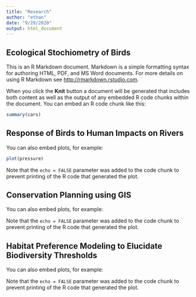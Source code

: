 ```yaml
---
title: "Research"
author: "ethan"
date: "9/29/2020"
output: html_document
---
```


## Ecological Stochiometry of Birds

This is an R Markdown document. Markdown is a simple formatting syntax for authoring HTML, PDF, and MS Word documents. For more details on using R Markdown see <http://rmarkdown.rstudio.com>.

When you click the **Knit** button a document will be generated that includes both content as well as the output of any embedded R code chunks within the document. You can embed an R code chunk like this:

```r
summary(cars)
```

## Response of Birds to Human Impacts on Rivers

You can also embed plots, for example:

```r
plot(pressure)
```

Note that the `echo = FALSE` parameter was added to the code chunk to prevent printing of the R code that generated the plot.

## Conservation Planning using GIS

You can also embed plots, for example:

Note that the `echo = FALSE` parameter was added to the code chunk to prevent printing of the R code that generated the plot.

## Habitat Preference Modeling to Elucidate Biodiversity Thresholds

You can also embed plots, for example:

Note that the `echo = FALSE` parameter was added to the code chunk to prevent printing of the R code that generated the plot.


